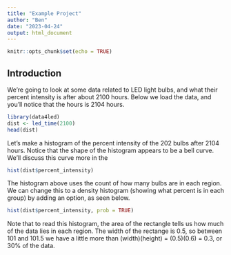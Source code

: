 ```yaml
---
title: "Example Project"
author: "Ben"
date: "2023-04-24"
output: html_document
---
```


```r
knitr::opts_chunk$set(echo = TRUE)
```

## Introduction
We're going to look at some data related to LED light bulbs, and what their percent intensity is after about 2100 hours.  Below we load the data, and you'll notice that the hours is 2104 hours. 

```r
library(data4led)
dist <- led_time(2100)
head(dist)
```

Let's make a histogram of the percent intensity of the 202 bulbs after 2104 hours. Notice that the shape of the histogram appears to be a bell curve. We'll discuss this curve more in the 

```r
hist(dist$percent_intensity)
```

The histogram above uses the count of how many bulbs are in each region. We can change this to a density histogram (showing what percent is in each group) by adding an option, as seen below. 

```r
hist(dist$percent_intensity, prob = TRUE)
```

Note that to read this histogram, the area of the rectangle tells us how much of the data lies in each region. The width of the rectange is 0.5, so between 101 and 101.5 we have a little more than (width)(height) = (0.5)(0.6) = 0.3, or 30% of the data.  





